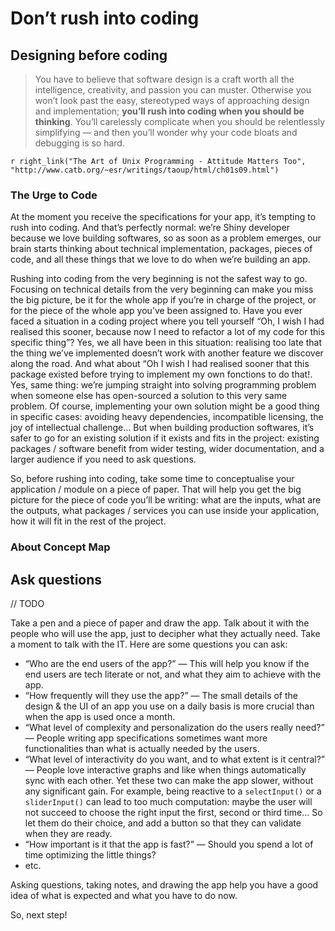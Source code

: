 # Don't rush into coding {#step-design}

## Designing before coding

> You have to believe that software design is a craft worth all the intelligence, creativity, and passion you can muster. Otherwise you won't look past the easy, stereotyped ways of approaching design and implementation; __you'll rush into coding when you should be thinking__. You'll carelessly complicate when you should be relentlessly simplifying — and then you'll wonder why your code bloats and debugging is so hard.

`r right_link("The Art of Unix Programming - Attitude Matters Too", "http://www.catb.org/~esr/writings/taoup/html/ch01s09.html")`

### The Urge to Code 

At the moment you receive the specifications for your app, it's tempting to rush into coding.
And that's perfectly normal: we're Shiny developer because we love building softwares, so as soon as a problem emerges, our brain starts thinking about technical implementation, packages, pieces of code, and all these things that we love to do when we're building an app.

Rushing into coding from the very beginning is not the safest way to go. 
Focusing on technical details from the very beginning can make you miss the big picture, be it for the whole app if you're in charge of the project, or for the piece of the whole app you've been assigned to. 
Have you ever faced a situation in a coding project where you tell yourself "Oh, I wish I had realised this sooner, because now I need to refactor a lot of my code for this specific thing"? 
Yes, we all have been in this situation: realising too late that the thing we've implemented doesn't work with another feature we discover along the road. 
And what about "Oh I wish I had realised sooner that this package existed before trying to implement my own fonctions to do that!.
Yes, same thing: we're jumping straight into solving programming problem when someone else has open-sourced a solution to this very same problem. 
Of course, implementing your own solution might be a good thing in specific cases: avoiding heavy dependencies, incompatible licensing, the joy of intellectual challenge... 
But when building production softwares, it's safer to go for an existing solution if it exists and fits in the project: existing packages / software benefit from wider testing, wider documentation, and a larger audience if you need to ask questions.

So, before rushing into coding, take some time to conceptualise your application / module on a piece of paper. 
That will help you get the big picture for the piece of code you'll be writing: what are the inputs, what are the outputs, what packages / services you can use inside your application, how it will fit in the rest of the project.

### About Concept Map

## Ask questions

// TODO

Take a pen and a piece of paper and draw the app. 
Talk about it with the people who will use the app, just to decipher what they actually need. 
Take a moment to talk with the IT. Here are some questions you can ask:

+ “Who are the end users of the app?” — This will help you know if the end users are tech literate or not, and what they aim to achieve with the app.
+ “How frequently will they use the app?” — The small details of the design & the UI of an app you use on a daily basis is more crucial than when the app is used once a month.
+ “What level of complexity and personalization do the users really need?” — People writing app specifications sometimes want more functionalities than what is actually needed by the users.
+ “What level of interactivity do you want, and to what extent is it central?” — People love interactive graphs and like when things automatically sync with each other. Yet these two can make the app slower, without any significant gain. For example, being reactive to a `selectInput()` or a `sliderInput()` can lead to too much computation: maybe the user will not succeed to choose the right input the first, second or third time… So let them do their choice, and add a button so that they can validate when they are ready.
+ “How important is it that the app is fast?” — Should you spend a lot of time optimizing the little things?
+ etc.

Asking questions, taking notes, and drawing the app help you have a good idea of what is expected and what you have to do now.

So, next step!

